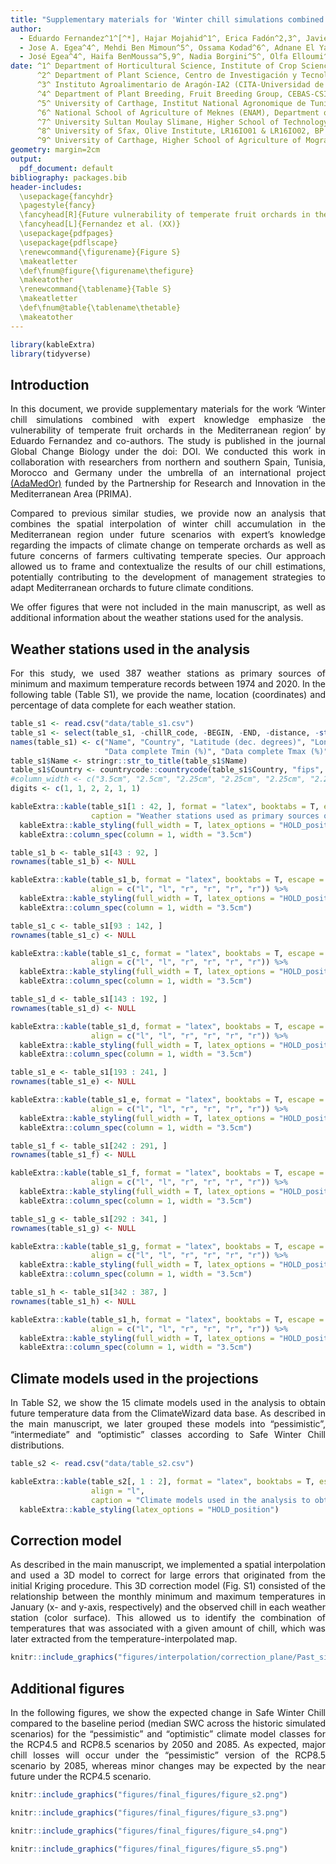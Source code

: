 ```yaml
---
title: "Supplementary materials for 'Winter chill simulations combined with expert knowledge emphasize the vulnerability of temperate fruit orchards in the Mediterranean region'"
author:
  - Eduardo Fernandez^1^[^*], Hajar Mojahid^1^, Erica Fadón^2,3^, Javier Rodrigo^2,3^, David Ruiz^4^,
  - Jose A. Egea^4^, Mehdi Ben Mimoun^5^, Ossama Kodad^6^, Adnane El Yaacoubi^7^, Mohamed Ghrab^8^,
  - José Egea^4^, Haifa BenMoussa^5,9^, Nadia Borgini^5^, Olfa Elloumi^8^ and Eike Luedeling^1^  
date: ^1^ Department of Horticultural Science, Institute of Crop Science and Resource Conservation (INRES), University of Bonn, 53121 Bonn, Germany \newline
      ^2^ Department of Plant Science, Centro de Investigación y Tecnología Agroalimentaria de Aragón (CITA), Gobierno de Aragón, Avda. Montañana 930, 50059 Zaragoza, Spain \newline
      ^3^ Instituto Agroalimentario de Aragón-IA2 (CITA-Universidad de Zaragoza), 50013 Zaragoza, Spain \newline
      ^4^ Department of Plant Breeding, Fruit Breeding Group, CEBAS-CSIC, PO Box 164, Espinardo, 30100 Murcia, Spain \newline
      ^5^ University of Carthage, Institut National Agronomique de Tunisie (INAT), Laboratory GREEN-TEAM (LR17AGR01), 43 avenue Charles Nicolle, 1082 Tunis, Tunisia \newline
      ^6^ National School of Agriculture of Meknes (ENAM), Department of Arboriculture and Viticulture, PB. S/40, 50000 Meknes, Morocco \newline
      ^7^ University Sultan Moulay Slimane, Higher School of Technology Khenifra, P.B. 170, Khenifra, Morocco \newline
      ^8^ University of Sfax, Olive Institute, LR16IO01 & LR16IO02, BP 1087 Sfax 3000, Tunisia \newline
      ^9^ University of Carthage, Higher School of Agriculture of Mograne, Department of Agricultural Production, Zaghouan, Tunisia
geometry: margin=2cm
output: 
  pdf_document: default
bibliography: packages.bib
header-includes:
  \usepackage{fancyhdr}
  \pagestyle{fancy}
  \fancyhead[R]{Future vulnerability of temperate fruit orchards in the Mediterranean}
  \fancyhead[L]{Fernandez et al. (XX)}
  \usepackage{pdfpages}
  \usepackage{pdflscape}
  \renewcommand{\figurename}{Figure S}
  \makeatletter
  \def\fnum@figure{\figurename\thefigure}
  \makeatother
  \renewcommand{\tablename}{Table S}
  \makeatletter
  \def\fnum@table{\tablename\thetable}
  \makeatother
---
```


<style>
body {
text-align: justify}
</style>

```r
library(kableExtra)
library(tidyverse)
```

[^*]: Corresponding author: Eduardo Fernández (efernand@uni-bonn.de)

## Introduction

In this document, we provide supplementary materials for the work 'Winter chill simulations combined with expert knowledge emphasize the vulnerability of temperate fruit orchards in the Mediterranean region' by Eduardo Fernandez and co-authors. The study is published in the journal Global Change Biology under the doi: DOI. We conducted this work in collaboration with researchers from northern and southern Spain, Tunisia, Morocco and Germany under the umbrella of an international project [(AdaMedOr)](https://mel.cgiar.org/projects/adamedor) funded by the Partnership for Research and Innovation in the Mediterranean Area (PRIMA).

Compared to previous similar studies, we provide now an analysis that combines the spatial interpolation of winter chill accumulation in the Mediterranean region under future scenarios with expert's knowledge regarding the impacts of climate change on temperate orchards as well as future concerns of farmers cultivating temperate species. Our approach allowed us to frame and contextualize the results of our chill estimations, potentially contributing to the development of management strategies to adapt Mediterranean orchards to future climate conditions.

We offer figures that were not included in the main manuscript, as well as additional information about the weather stations used for the analysis.

\newpage

## Weather stations used in the analysis

For this study, we used 387 weather stations as primary sources of minimum and maximum temperature records between 1974 and 2020. In the following table (Table S1), we provide the name, location (coordinates) and percentage of data complete for each weather station.

```r
table_s1 <- read.csv("data/table_s1.csv")
table_s1 <- select(table_s1, -chillR_code, -BEGIN, -END, -distance, -starts_with("Total"))
names(table_s1) <- c("Name", "Country", "Latitude (dec. degrees)", "Longitude (dec. degrees)",
                     "Data complete Tmin (%)", "Data complete Tmax (%)")
table_s1$Name <- stringr::str_to_title(table_s1$Name)
table_s1$Country <- countrycode::countrycode(table_s1$Country, "fips", "country.name")
#column_width <- c("3.5cm", "2.5cm", "2.25cm", "2.25cm", "2.25cm", "2.25cm")
digits <- c(1, 1, 2, 2, 1, 1)

kableExtra::kable(table_s1[1 : 42, ], format = "latex", booktabs = T, escape = T, digits = digits,
                  caption = "Weather stations used as primary sources of minimum and maximum temperature records between 1974 and 2020 in the Mediterranean basin", align = c("l", "l", "r", "r", "r", "r")) %>% 
  kableExtra::kable_styling(full_width = T, latex_options = "HOLD_position") %>% 
  kableExtra::column_spec(column = 1, width = "3.5cm")
```

```r
table_s1_b <- table_s1[43 : 92, ]
rownames(table_s1_b) <- NULL

kableExtra::kable(table_s1_b, format = "latex", booktabs = T, escape = T, digits = digits,
                  align = c("l", "l", "r", "r", "r", "r")) %>% 
  kableExtra::kable_styling(full_width = T, latex_options = "HOLD_position") %>% 
  kableExtra::column_spec(column = 1, width = "3.5cm")
```

```r
table_s1_c <- table_s1[93 : 142, ]
rownames(table_s1_c) <- NULL

kableExtra::kable(table_s1_c, format = "latex", booktabs = T, escape = T, digits = digits,
                  align = c("l", "l", "r", "r", "r", "r")) %>% 
  kableExtra::kable_styling(full_width = T, latex_options = "HOLD_position") %>% 
  kableExtra::column_spec(column = 1, width = "3.5cm")
```

```r
table_s1_d <- table_s1[143 : 192, ]
rownames(table_s1_d) <- NULL

kableExtra::kable(table_s1_d, format = "latex", booktabs = T, escape = T, digits = digits,
                  align = c("l", "l", "r", "r", "r", "r")) %>% 
  kableExtra::kable_styling(full_width = T, latex_options = "HOLD_position") %>% 
  kableExtra::column_spec(column = 1, width = "3.5cm")
```

```r
table_s1_e <- table_s1[193 : 241, ]
rownames(table_s1_e) <- NULL

kableExtra::kable(table_s1_e, format = "latex", booktabs = T, escape = T, digits = digits,
                  align = c("l", "l", "r", "r", "r", "r")) %>% 
  kableExtra::kable_styling(full_width = T, latex_options = "HOLD_position") %>% 
  kableExtra::column_spec(column = 1, width = "3.5cm")
```

```r
table_s1_f <- table_s1[242 : 291, ]
rownames(table_s1_f) <- NULL

kableExtra::kable(table_s1_f, format = "latex", booktabs = T, escape = T, digits = digits,
                  align = c("l", "l", "r", "r", "r", "r")) %>% 
  kableExtra::kable_styling(full_width = T, latex_options = "HOLD_position") %>% 
  kableExtra::column_spec(column = 1, width = "3.5cm")
```

```r
table_s1_g <- table_s1[292 : 341, ]
rownames(table_s1_g) <- NULL

kableExtra::kable(table_s1_g, format = "latex", booktabs = T, escape = T, digits = digits,
                  align = c("l", "l", "r", "r", "r", "r")) %>% 
  kableExtra::kable_styling(full_width = T, latex_options = "HOLD_position") %>% 
  kableExtra::column_spec(column = 1, width = "3.5cm")
```

```r
table_s1_h <- table_s1[342 : 387, ]
rownames(table_s1_h) <- NULL

kableExtra::kable(table_s1_h, format = "latex", booktabs = T, escape = T, digits = digits,
                  align = c("l", "l", "r", "r", "r", "r")) %>% 
  kableExtra::kable_styling(full_width = T, latex_options = "HOLD_position") %>% 
  kableExtra::column_spec(column = 1, width = "3.5cm")
```

\newpage

## Climate models used in the projections

In Table S2, we show the 15 climate models used in the analysis to obtain future temperature data from the ClimateWizard data base. As described in the main manuscript, we later grouped these models into "pessimistic", "intermediate" and "optimistic" classes according to Safe Winter Chill distributions.

```r
table_s2 <- read.csv("data/table_s2.csv")

kableExtra::kable(table_s2[, 1 : 2], format = "latex", booktabs = T, escape = T,
                  align = "l",
                  caption = "Climate models used in the analysis to obtain temperature data under future climate scenarios") %>% 
  kableExtra::kable_styling(latex_options = "HOLD_position")
```

\newpage

## Correction model

As described in the main manuscript, we implemented a spatial interpolation and used a 3D model to correct for large errors that originated from the initial Kriging procedure. This 3D correction model (Fig. S1) consisted of the relationship between the monthly minimum and maximum temperatures in January (x- and y-axis, respectively) and the observed chill in each weather station (color surface). This allowed us to identify the combination of temperatures that was associated with a given amount of chill, which was later extracted from the temperature-interpolated map.

```r
knitr::include_graphics("figures/interpolation/correction_plane/Past_sim_1975supplementary.png")
```

## Additional figures
In the following figures, we show the expected change in Safe Winter Chill compared to the baseline period (median SWC across the historic simulated scenarios) for the "pessimistic" and "optimistic" climate model classes for the RCP4.5 and RCP8.5 scenarios by 2050 and 2085. As expected, major chill losses will occur under the "pessimistic" version of the RCP8.5 scenario by 2085, whereas minor changes may be expected by the near future under the RCP4.5 scenario.

```r
knitr::include_graphics("figures/final_figures/figure_s2.png")
```

```r
knitr::include_graphics("figures/final_figures/figure_s3.png")
```

```r
knitr::include_graphics("figures/final_figures/figure_s4.png")
```

```r
knitr::include_graphics("figures/final_figures/figure_s5.png")
```


